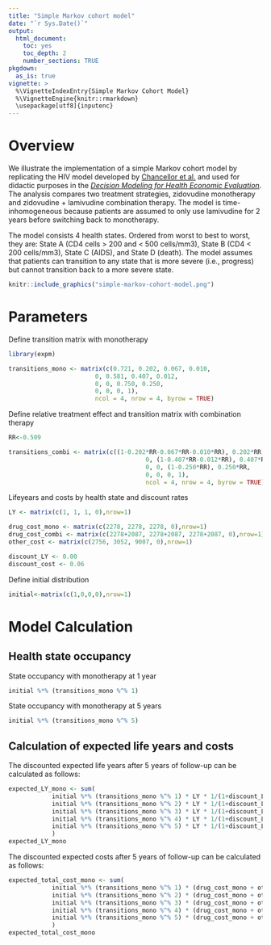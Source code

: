 ```yaml
---
title: "Simple Markov cohort model"
date: "`r Sys.Date()`"
output: 
  html_document:
    toc: yes
    toc_depth: 2
    number_sections: TRUE
pkgdown:
  as_is: true
vignette: >
  %\VignetteIndexEntry{Simple Markov Cohort Model}
  %\VignetteEngine{knitr::rmarkdown}
  \usepackage[utf8]{inputenc}
---
```

# Overview
We illustrate the implementation of a simple Markov cohort model by replicating the HIV model developed by [Chancellor et al.](https://link.springer.com/article/10.2165/00019053-199712010-00006) and used for didactic purposes in the [*Decision Modeling for Health Economic Evaluation*](https://www.herc.ox.ac.uk/downloads/decision-modelling-for-health-economic-evaluation). The analysis compares two treatment strategies, zidovudine monotherapy and zidovudine + lamivudine combination therapy. The model is time-inhomogeneous because patients are assumed to only use lamivudine for 2 years before switching back to monotherapy.

The model consists 4 health states. Ordered from worst to best to worst, they are: State A (CD4 cells > 200 and < 500 cells/mm3), State B (CD4 < 200 cells/mm3), State C (AIDS), and State D (death). The model assumes that patients can transition to any state that is more severe (i.e., progress) but cannot transition back to a more severe state.

```r
knitr::include_graphics("simple-markov-cohort-model.png")
```

# Parameters
Define transition matrix with monotherapy
```r
library(expm)

transitions_mono <- matrix(c(0.721, 0.202, 0.067, 0.010,
                        0, 0.581, 0.407, 0.012,
                        0, 0, 0.750, 0.250,
                        0, 0, 0, 1), 
                        ncol = 4, nrow = 4, byrow = TRUE)
```

Define relative treatment effect and transition matrix with combination therapy
```r
RR<-0.509

transitions_combi <- matrix(c((1-0.202*RR-0.067*RR-0.010*RR), 0.202*RR, 0.067*RR, 0.010*RR,
                                      0, (1-0.407*RR-0.012*RR), 0.407*RR, 0.012*RR,
                                      0, 0, (1-0.250*RR), 0.250*RR,
                                      0, 0, 0, 1),
                                      ncol = 4, nrow = 4, byrow = TRUE)
```

Lifeyears and costs by health state and discount rates
```r
LY <- matrix(c(1, 1, 1, 0),nrow=1)

drug_cost_mono <- matrix(c(2278, 2278, 2278, 0),nrow=1)
drug_cost_combi <- matrix(c(2278+2087, 2278+2087, 2278+2087, 0),nrow=1)
other_cost <- matrix(c(2756, 3052, 9007, 0),nrow=1)

discount_LY <- 0.00
discount_cost <- 0.06
```

Define initial distribution 
```r
initial<-matrix(c(1,0,0,0),nrow=1)
```

# Model Calculation 
## Health state occupancy
State occupancy with monotherapy at 1 year
```r
initial %*% (transitions_mono %^% 1)
```

State occupancy with monotherapy at 5 years
```r
initial %*% (transitions_mono %^% 5)
```

## Calculation of expected life years and costs
The discounted expected life years after 5 years of follow-up can be calculated as follows:
```r
expected_LY_mono <- sum(
            initial %*% (transitions_mono %^% 1) * LY * 1/(1+discount_LY)^1,
            initial %*% (transitions_mono %^% 2) * LY * 1/(1+discount_LY)^2,
            initial %*% (transitions_mono %^% 3) * LY * 1/(1+discount_LY)^3,
            initial %*% (transitions_mono %^% 4) * LY * 1/(1+discount_LY)^4,
            initial %*% (transitions_mono %^% 5) * LY * 1/(1+discount_LY)^5 
            )
expected_LY_mono
```

The discounted expected costs after 5 years of follow-up can be calculated as follows:
```r
expected_total_cost_mono <- sum(
            initial %*% (transitions_mono %^% 1) * (drug_cost_mono + other_cost) * 1/(1+discount_cost)^1,
            initial %*% (transitions_mono %^% 2) * (drug_cost_mono + other_cost) * 1/(1+discount_cost)^2,
            initial %*% (transitions_mono %^% 3) * (drug_cost_mono + other_cost) * 1/(1+discount_cost)^3,
            initial %*% (transitions_mono %^% 4) * (drug_cost_mono + other_cost) * 1/(1+discount_cost)^4,
            initial %*% (transitions_mono %^% 5) * (drug_cost_mono + other_cost) * 1/(1+discount_cost)^5  
            ) 
expected_total_cost_mono
```









